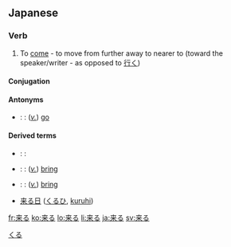 ==Japanese==
{{ja-kanjitab|来}}

===Verb===
{{ja-verb|kk|type=3|hira=くる|rom=kuru}}

# To [[come]] - to move from further away to nearer to (toward the speaker/writer - as opposed to [[行く]])

====Conjugation====
{{ja-kuru|||}}

====Antonyms====
* {{ja}}: {{t+|ja|行く|tr=[[いく]], [[iku]]|sc=Jpan}}: (''[[verb|v.]]'') [[go]]

====Derived terms====
* {{ja}}: {{t|ja|迫り来る|tr=[[せまりくる]], [[semarikuru]]|sc=Jpan}}:
* {{ja}}: {{t|ja|持って来る|tr=[[もってくる]], [[mottekuru]]|sc=Jpan}}: (''[[verb|v.]]'') [[bring]] {{qualifier|the objective is thing}}
* {{ja}}: {{t|ja|連れて来る|tr=[[つれてくる]], [[tsuretekuru]]|sc=Jpan}}: (''[[verb|v.]]'') [[bring]] {{qualifier|the objective is person}}
* [[来る日]] ([[くるひ]], [[kuruhi]])

[[Category:1000 Japanese basic words|くる]]

[[fr:来る]]
[[ko:来る]]
[[lo:来る]]
[[li:来る]]
[[ja:来る]]
[[sv:来る]]